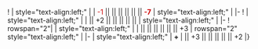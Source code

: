 {{Ship/EquipmentBonuses|class=<includeonly>mw-collapsed</includeonly>}}
! {{TorpedoWeapon}}{{EquipmentLink|Type D Kouhyouteki Kai (Kouryuu Kai)}}
| style="text-align:left;" | 
| <font color=#CC0000>-1</font> || || || || || || '''<font color=#CC0000>-7</font>'''
| style="text-align:left;" | 
|-
! {{TorpedoWeapon}}{{EquipmentLink|Late Model 53cm Bow Torpedo Mount (8 tubes)}}
| style="text-align:left;" | 
| || +2 || || || || || 
| style="text-align:left;" |
|-
! rowspan="2"|{{SubmarineRadar}} {{EquipmentLink|Late Model Submarine Radar & Passive Radiolocator}}
| style="text-align:left;" | 
| || || || || || || +3
| rowspan="2" style="text-align:left;" |
|-
| style="text-align:left;" | '''+ {{EquipmentLink|Late Model Bow Torpedo Mount (6 tubes)|Skilled Sonar Personnel + Late Model Bow Torpedo Mount (6 tubes)|Late Model 53cm Bow Torpedo Mount (8 tubes)|text=Late Model Bow Torpedo}}'''
| || +3 || || || || || +2
|}